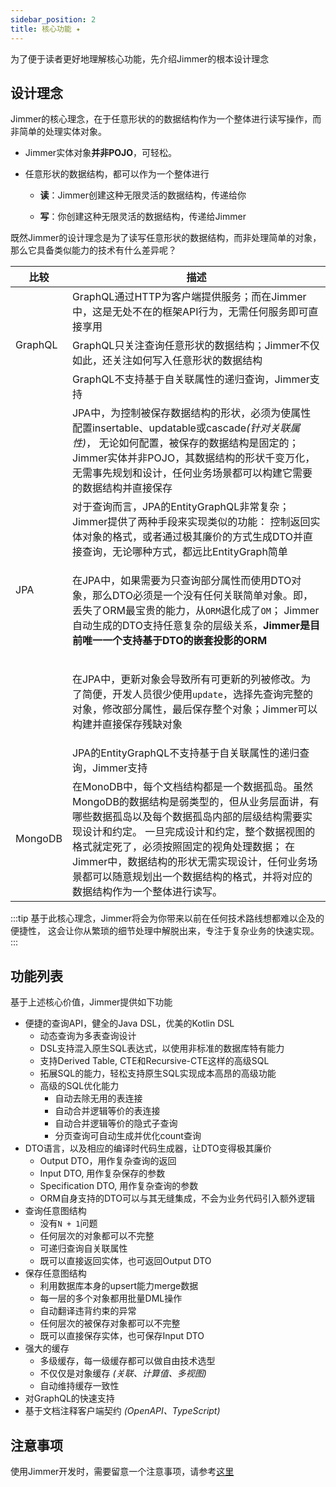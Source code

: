 ```yaml
---
sidebar_position: 2
title: 核心功能 ✦
---
```



为了便于读者更好地理解核心功能，先介绍Jimmer的根本设计理念

## 设计理念

Jimmer的核心理念，在于任意形状的的数据结构作为一个整体进行读写操作，而非简单的处理实体对象。

-   Jimmer实体对象**并非POJO**，可轻松<ViewMore buttonText="表达任意形状的数据结构" title="Jimmer实体的灵活性"><DynamicShape/></ViewMore>。

-   任意形状的数据结构，都可以作为一个整体进行

    -   **读**：Jimmer创建这种无限灵活的数据结构，传递给你

    -   **写**：你创建这种无限灵活的数据结构，传递给Jimmer

既然Jimmer的设计理念是为了读写任意形状的数据结构，而非处理简单的对象，那么它具备类似能力的技术有什么差异呢？

<table>
<thead>
<tr>
<th>比较</th>
<th>描述</th>
</tr>
</thead>
<tbody>
<tr>
<td rowspan="3">GraphQL</td>
<td>GraphQL通过HTTP为客户端提供服务；而在Jimmer中，这是无处不在的框架API行为，无需任何服务即可直接享用</td>
</tr>
<tr>
<td>GraphQL只关注查询任意形状的数据结构；Jimmer不仅如此，还关注如何写入任意形状的数据结构</td>
</tr>
<tr>
<td>GraphQL不支持基于自关联属性的递归查询，Jimmer支持</td>
</tr>
<tr>
<td rowspan="5">JPA</td>
<td>JPA中，为控制被保存数据结构的形状，必须为使属性配置insertable、updatable或cascade<i>(针对关联属性)</i>，
无论如何配置，被保存的数据结构是固定的；Jimmer实体并非POJO，其数据结构的形状千变万化，
无需事先规划和设计，任何业务场景都可以构建它需要的数据结构并直接保存</td>
</tr>
<tr>
<td>对于查询而言，JPA的EntityGraphQL非常复杂；Jimmer提供了两种手段来实现类似的功能：
控制返回实体对象的格式，或者通过极其廉价的方式生成DTO并直接查询，无论哪种方式，都远比EntityGraph简单</td>
</tr>
<tr>
<td>

在JPA中，如果需要为只查询部分属性而使用DTO对象，那么DTO必须是一个没有任何关联简单对象。即，丢失了ORM最宝贵的能力，从`ORM`退化成了`OM`；
Jimmer自动生成的DTO支持任意复杂的层级关系，**Jimmer是目前唯一一个支持基于DTO的嵌套投影的ORM**

</td>
</tr>
<tr>
<td>

在JPA中，更新对象会导致所有可更新的列被修改。为了简便，开发人员很少使用`update`，选择先查询完整的对象，修改部分属性，最后保存整个对象；Jimmer可以构建并直接保存残缺对象

</td>
</tr>
<tr>
<td>JPA的EntityGraphQL不支持基于自关联属性的递归查询，Jimmer支持</td>
</tr>
<tr>
<td>MongoDB</td>
<td>
在MonoDB中，每个文档结构都是一个数据孤岛。虽然MongoDB的数据结构是弱类型的，但从业务层面讲，有哪些数据孤岛以及每个数据孤岛内部的层级结构需要实现设计和约定。
一旦完成设计和约定，整个数据视图的格式就定死了，必须按照固定的视角处理数据；
在Jimmer中，数据结构的形状无需实现设计，任何业务场景都可以随意规划出一个数据结构的格式，并将对应的数据结构作为一个整体进行读写。
</td>
</tr>
</tbody>
</table>

:::tip
基于此核心理念，Jimmer将会为你带来以前在任何技术路线想都难以企及的便捷性，
这会让你从繁琐的细节处理中解脱出来，专注于复杂业务的快速实现。
:::

## 功能列表

基于上述核心价值，Jimmer提供如下功能

-   便捷的查询API，健全的Java DSL，优美的Kotlin DSL
    -   动态查询为多表查询设计
    -   DSL支持混入原生SQL表达式，以使用非标准的数据库特有能力
    -   支持Derived Table, CTE和Recursive-CTE这样的高级SQL
	-   拓展SQL的能力，轻松支持原生SQL实现成本高昂的高级功能
    -   高级的SQL优化能力
        -   自动去除无用的表连接
	    -	自动合并逻辑等价的表连接
        -   自动合并逻辑等价的隐式子查询
        -   分页查询可自动生成并优化count查询
-   DTO语言，以及相应的编译时代码生成器，让DTO变得极其廉价
	-   Output DTO，用作复杂查询的返回
	-   Input DTO, 用作复杂保存的参数
	-   Specification DTO, 用作复杂查询的参数
    -   ORM自身支持的DTO可以与其无缝集成，不会为业务代码引入额外逻辑
-   查询任意图结构
    -   没有`N + 1`问题
    -   任何层次的对象都可以不完整
    -   可递归查询自关联属性
	-   既可以直接返回实体，也可返回Output DTO
-   保存任意图结构
    -   利用数据库本身的upsert能力merge数据
    -   每一层的多个对象都用批量DML操作
    -   自动翻译违背约束的异常
    -   任何层次的被保存对象都可以不完整    
	-   既可以直接保存实体，也可保存Input DTO
-   强大的缓存
    -   多级缓存，每一级缓存都可以做自由技术选型
    -   不仅仅是对象缓存 *(关联、计算值、多视图)*
    -   自动维持缓存一致性
-   对GraphQL的快速支持
-   基于文档注释客户端契约 *(OpenAPI、TypeScript)*

## 注意事项

使用Jimmer开发时，需要留意一个注意事项，请参考[这里](./apt-ksp#注意事项)
